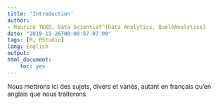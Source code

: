---
title: 'Introduction' 
author:
- Maurice TEKO, Data Scientist^[Data Analytics, QueleAnalytics]
date: "2019-11-26T00:00:57-07:00"
tags: [R, RStudio]
lang: English  
output:
html_document:
    toc: yes
---

Nous mettrons ici des sujets, divers et variés, autant en français qu'en anglais que nous traiterons.

